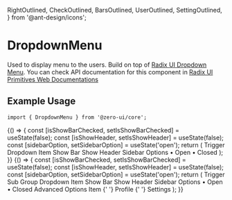  RightOutlined,
  CheckOutlined,
  BarsOutlined,
  UserOutlined,
  SettingOutlined,
} from '@ant-design/icons';

<Meta
  title="Components/Menus/DropdownMenu"
  component={[DropdownMenu]}
  argTypes={{}}
/>

# DropdownMenu

Used to display menu to the users. Build on top of [Radix UI Dropdown Menu](https://www.radix-ui.com/docs/primitives/components/dropdown-menu). You can check API documentation for this component in [Radix UI Primitives Web Documentations](https://www.radix-ui.com/docs/primitives/components/dropdown-menu#api-reference)

## Example Usage

```tsx
import { DropdownMenu } from '@zero-ui/core';
```

<Canvas columns={2} withSource="close">
  <Story name="Basic">
    {() => {
      const [isShowBarChecked, setIsShowBarChecked] = useState(false);
      const [isShowHeader, setIsShowHeader] = useState(false);
      const [sidebarOption, setSidebarOption] = useState('open');
      return (
        <DropdownMenu>
          <DropdownMenu.Trigger size="md">
            Trigger Dropdown
          </DropdownMenu.Trigger>
          <DropdownMenu.Portal>
            <DropdownMenu.Content>
              <DropdownMenu.Item>Item</DropdownMenu.Item>
              <DropdownMenu.Separator />
              <DropdownMenu.CheckboxItem
                checked={isShowBarChecked}
                onCheckedChange={setIsShowBarChecked}
              >
                <DropdownMenu.ItemIndicator>
                  <CheckOutlined />
                </DropdownMenu.ItemIndicator>
                <DropdownMenu.LeftSlot>
                  <BarsOutlined />
                </DropdownMenu.LeftSlot> Show Bar
              </DropdownMenu.CheckboxItem>
              <DropdownMenu.CheckboxItem
                checked={isShowHeader}
                onCheckedChange={setIsShowHeader}
              >
                <DropdownMenu.ItemIndicator>
                  <CheckOutlined />
                </DropdownMenu.ItemIndicator>
                Show Header
              </DropdownMenu.CheckboxItem>
              <DropdownMenu.Separator />
              <DropdownMenu.Label>Sidebar Options</DropdownMenu.Label>
              <DropdownMenu.RadioGroup
                value={sidebarOption}
                onValueChange={setSidebarOption}
              >
                <DropdownMenu.RadioItem value="open">
                  <DropdownMenu.ItemIndicator>
                    &bull;
                  </DropdownMenu.ItemIndicator>
                  Open
                </DropdownMenu.RadioItem>
                <DropdownMenu.RadioItem value="closed">
                  <DropdownMenu.ItemIndicator>
                    &bull;
                  </DropdownMenu.ItemIndicator>
                  Closed
                </DropdownMenu.RadioItem>
              </DropdownMenu.RadioGroup>
              <DropdownMenu.Arrow />
            </DropdownMenu.Content>
          </DropdownMenu.Portal>
        </DropdownMenu>
      );
    }}
  </Story>
  <Story name="WithSubGroup">
    {() => {
      const [isShowBarChecked, setIsShowBarChecked] = useState(false);
      const [isShowHeader, setIsShowHeader] = useState(false);
      const [sidebarOption, setSidebarOption] = useState('open');
      return (
        <DropdownMenu>
          <DropdownMenu.Trigger size="md">
            Trigger Sub Group Dropdown
          </DropdownMenu.Trigger>
          <DropdownMenu.Portal>
            <DropdownMenu.Content>
              <DropdownMenu.Item>Item</DropdownMenu.Item>
              <DropdownMenu.Separator />
              <DropdownMenu.CheckboxItem
                checked={isShowBarChecked}
                onCheckedChange={setIsShowBarChecked}
              >
                <DropdownMenu.ItemIndicator>
                  <CheckOutlined />
                </DropdownMenu.ItemIndicator>
                <DropdownMenu.LeftSlot>
                  <BarsOutlined />
                </DropdownMenu.LeftSlot> Show Bar
              </DropdownMenu.CheckboxItem>
              <DropdownMenu.CheckboxItem
                checked={isShowHeader}
                onCheckedChange={setIsShowHeader}
              >
                <DropdownMenu.ItemIndicator>
                  <CheckOutlined />
                </DropdownMenu.ItemIndicator>
                Show Header
              </DropdownMenu.CheckboxItem>
              <DropdownMenu.Separator />
              <DropdownMenu.Label>Sidebar Options</DropdownMenu.Label>
              <DropdownMenu.RadioGroup
                value={sidebarOption}
                onValueChange={setSidebarOption}
              >
                <DropdownMenu.RadioItem value="open">
                  <DropdownMenu.ItemIndicator>
                    &bull;
                  </DropdownMenu.ItemIndicator>
                  Open
                </DropdownMenu.RadioItem>
                <DropdownMenu.RadioItem value="closed">
                  <DropdownMenu.ItemIndicator>
                    &bull;
                  </DropdownMenu.ItemIndicator>
                  Closed
                </DropdownMenu.RadioItem>
              </DropdownMenu.RadioGroup>
              <DropdownMenu.Sub>
                <DropdownMenu.SubTrigger>
                  Advanced Options
                </DropdownMenu.SubTrigger>
                <DropdownMenu.Portal>
                  <DropdownMenu.SubContent sideOffset={5}>
                    <DropdownMenu.Item>Item</DropdownMenu.Item>
                    <DropdownMenu.Item>
                      <DropdownMenu.LeftSlot>
                        <UserOutlined />
                      </DropdownMenu.LeftSlot>{' '}
                      Profile
                    </DropdownMenu.Item>
                    <DropdownMenu.Item>
                      <DropdownMenu.LeftSlot>
                        <SettingOutlined />
                      </DropdownMenu.LeftSlot>{' '}
                      Settings
                    </DropdownMenu.Item>
                  </DropdownMenu.SubContent>
                </DropdownMenu.Portal>
              </DropdownMenu.Sub>
              <DropdownMenu.Arrow />
            </DropdownMenu.Content>
          </DropdownMenu.Portal>
        </DropdownMenu>
      );
    }}
  </Story>
</Canvas>
